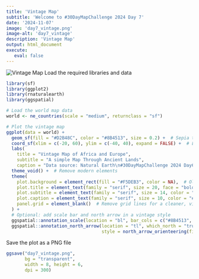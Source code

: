 ```yaml
---
title: 'Vintage Map'
subtitle: 'Welcome to #30DayMapChallenge 2024 Day 7'
date: '2024-11-07'
image: 'day7_vintage.png'
image-alt: 'day7_vintage'
description: 'Vintage Map'
output: html_document
execute: 
   eval: false
---
```


![Vintage Map](day7_vintage.png)
Load the required libraries and data
```r
library(sf)
library(ggplot2)
library(rnaturalearth)
library(ggspatial)
```


```r
# Load the world map data
world <- ne_countries(scale = "medium", returnclass = "sf")
```


```r
# Plot the vintage map
ggplot(data = world) +
  geom_sf(fill = "#D2B48C", color = "#8B4513", size = 0.2) +  # Sepia tones
  coord_sf(xlim = c(-20, 60), ylim = c(-40, 40), expand = FALSE) +  # Limit to show specific area
  labs(
    title = "Vintage Map of Africa and Europe",
    subtitle = "A simple Map Through Ancient Lands",
    caption = "Data source: Natural Earth\n#30DayMapChallenge 2024 Day6 | @fgazzelloni") +
  theme_void() +  # Remove modern elements
  theme(
    plot.background = element_rect(fill = "#F5DEB3", color = NA),  # Old paper background
    plot.title = element_text(family = "serif", size = 20, face = "bold", color = "#8B4513", hjust = 0.5),
    plot.subtitle = element_text(family = "serif", size = 14, color = "#8B4513", hjust = 0.5),
    plot.caption = element_text(family = "serif", size = 10, color = "#8B4513", hjust = 0.5),
    panel.grid = element_blank()  # Remove grid lines for a cleaner, vintage look
  ) +
  # Optional: add scale bar and north arrow in a vintage style
  ggspatial::annotation_scale(location = "bl", bar_cols = c("#8B4513", "#D2B48C"), text_col = "#8B4513") +
  ggspatial::annotation_north_arrow(location = "tl", which_north = "true", 
                                    style = north_arrow_orienteering(fill = c("#8B4513", "#D2B48C")))
```
Save the plot as a PNG file

```r
ggsave("day7_vintage.png", 
       bg = "transparent",
       width = 8, height = 6, 
       dpi = 300) 
```

